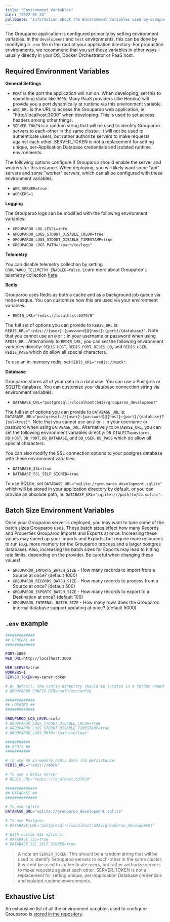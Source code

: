 ```yaml
---
title: "Environment Variables"
date: "2022-01-24"
pullQuote: "Information about the Environment Variables used by Grouparoo"
---
```


The Grouparoo application is configured primarily by setting environment variables. In the `development` and `test` environments, this can be done by modifying a `.env` file in the root of your application directory. For production environments, we recommend that you set these variables in other ways - usually directly in your OS, Docker Orchestrator or PaaS host.

## Required Environment Variables

**General Settings**

- `PORT` is the port the application will run on. When developing, set this to something static like `3000`. Many PaaS providers (like Heroku) will provide you a port dynamically at runtime via this environment variable.
- `WEB_URL` is the URL to access the Grouparoo web application, ie "http://localhost:3000" when developing. This is used to set access headers among other things.
- `SERVER_TOKEN` is a random string that will be used to identify Grouparoo servers to each-other in the same cluster. It will not be used to authenticate users, but rather authorize servers to make requests against each other. SERVER_TOKEN is not a replacement for setting unique, per-Application Database credentials and isolated runtime environments.

The following options configure if Grouparoo should enable the server and workers for this instance. When deploying, you will likely want some "api" servers and some "worker" servers, which can all be configured with these environment variables.

- `WEB_SERVER=true`
- `WORKERS=1`

**Logging**

The Grouparoo logs can be modified with the following environment variables:

- `GROUPAROO_LOG_LEVEL=info`
- `GROUPAROO_LOGS_STDOUT_DISABLE_COLOR=true`
- `GROUPAROO_LOGS_STDOUT_DISABLE_TIMESTAMP=true`
- `GROUPAROO_LOGS_PATH="/path/to/logs"`

**Telemetry**

You can disable telemetry collection by setting `GROUPAROO_TELEMETRY_ENABLED=false`. Learn more about Grouparoo's telemetry collection [here](/docs/support/telemetry).

**Redis**

Grouparoo uses Redis as both a cache and as a background job queue via node-resque. You can customize how this are used via your environment variables.

- `REDIS_URL="redis://localhost:6379/0"`

The full set of options you can provide to `REDIS_URL` is: `REDIS_URL="redis://{user}:{password}@{host}:{port}/{database}"`. Note that you cannot use an `@` or `:` in your username or password when using `REDIS_URL`. Alternatively to `REDIS_URL`, you can set the following environment variables directly: `REDIS_HOST`, `REDIS_PORT`, `REDIS_DB`, and `REDIS_USER`, `REDIS_PASS` which do allow all special characters.

To use an in-memory redis, set `REDIS_URL="redis://mock"`.

**Database**

Grouparoo stores all of your data in a database. You can use a Postgres or SQLITE database. You can customize your database connection string via environment variables.

- `DATABASE_URL="postgresql://localhost:5432/grouparoo_development"`

The full set of options you can provide to `DATABASE_URL` is: `DATABASE_URL="postgresql://{user}:{password}@{host}:{port}/{database}?{ssl=true}"`. Note that you cannot use an `@` or `:` in your username or password when using `DATABASE_URL`. Alternatively to `DATABASE_URL`, you can set the following environment variables directly: `DB_DIALECT=postgres`, `DB_HOST`, `DB_PORT`, `DB_DATABASE`, and `DB_USER`, `DB_PASS` which do allow all special characters.

You can also modify the SSL connection options to your postgres database with these environment variables:

- `DATABASE_SSL=true`
- `DATABASE_SSL_SELF_SIGNED=true`

To use SQLite, set `DATABASE_URL="sqlite://grouparoo_development.sqlite"` which will be stored in your application directory by default, or you can provide an absolute path, ie: `DATABASE_URL="sqlite:///path/to/db.sqlite"`.

## Batch Size Environment Variables

Once your Grouparoo server is deployed, you may want to tune some of the batch sizes Grouparoo uses. These batch sizes effect how many Records and Properties Grouparoo Imports and Exports at once. Increasing these values may speed up your Imports and Exports, but require more resources to run (e.g. more memory for the Grouparoo process and a larger postgres database). Also, increasing the batch sizes for Exports may lead to hitting rate limits, depending on the provider. Be careful when changing these values!

- `GROUPAROO_IMPORTS_BATCH_SIZE` - How many records to import from a Source at once? (default 1000)
- `GROUPAROO_RECORDS_BATCH_SIZE` - How many records to process from a Source at once? (default 500)
- `GROUPAROO_EXPORTS_BATCH_SIZE` - How many records to export to a Destination at once? (default 100)
- `GROUPAROO_INTERNAL_BATCH_SIZE` - How many rows does the Grouparoo internal database support updating at once? (default 5000)

## `.env` example

```bash
#############
## GENERAL ##
#############

PORT=3000
WEB_URL=http://localhost:3000

WEB_SERVER=true
WORKERS=1
SERVER_TOKEN=my-serer-token

# By default, the config directory should be located in a folder named "config" within the root of your project.  You can change that with `GROUPAROO_CONFIG_DIR`
# GROUPAROO_CONFIG_DIR=/path/to/config

#############
## LOGGING ##
#############

GROUPAROO_LOG_LEVEL=info
# GROUPAROO_LOGS_STDOUT_DISABLE_COLOR=true
# GROUPAROO_LOGS_STDOUT_DISABLE_TIMESTAMP=true
# GROUPAROO_LOGS_PATH="/path/to/logs"

###########
## REDIS ##
###########

# To use an in-memory redis mock (no persistence)
REDIS_URL="redis://mock"

# To use a Redis Server
# REDIS_URL="redis://localhost:6379/0"

##############
## DATABASE ##
##############

# To use sqlite
DATABASE_URL="sqlite://grouparoo_development.sqlite"

# To use Postgres
# DATABASE_URL="postgresql://localhost:5432/grouparoo_development"

# With custom SSL options:
# DATABASE_SSL=true
# DATABASE_SSL_SELF_SIGNED=true
```

> A note on `SERVER_TOKEN`: This should be a random string that will be used to identify Grouparoo servers to each-other in the same cluster. It will not be used to authenticate users, but rather authorize servers to make requests against each other. SERVER_TOKEN is not a replacement for setting unique, per-Application Database credentials and isolated runtime environments.

## Exhaustive List

An exhaustive list of all the environment variables used to configure Grouparoo is [stored in the repository](https://github.com/grouparoo/grouparoo/blob/main/documents/environment-variables.md).

